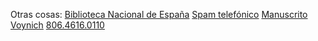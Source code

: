 <p>
    {{button-blue|1=actividad/actividad.html|2=Actividad}}
    {{button-blue|1=agenda.html|2=Agenda}}
    {{button-blue|1=aprender.html|2=Aprender}}
    {{button-blue|1=arte.html|2=Arte}}
    {{button-blue|1=astronomia/astronomia.html|2=Astronomía}}
    {{button-blue|1=audio.html|2=Audio}}
    {{button-blue|1=biblioteca.html|2=Biblioteca}}
    {{button-blue|1=carnaval.html|2=Carnaval}}
    {{button-blue|1=cine/cine.html|2=Cine}}
    {{button-blue|1=cocina/cocina.html|2=Cocina}}
    {{button-blue|1=comunismo/comunismo.html|2=Comunismo}}
    {{button-blue|1=deporte.html|2=Deporte}}
    {{button-blue|1=diccionarios/diccionarios.html|2=Diccionarios}}
    {{button-blue|1=el-puerto/el-puerto.html|2=El Puerto}}
    {{button-blue|1=favoritas.html|2=Favoritas}}
    {{button-blue|1=feminismo/feminismo.html|2=Feminismo}}
    {{button-blue|1=fotografia/fotografia.html|2=Fotografía}}
    <!--{{button-grey|1=Frases}}-->
    {{button-blue|1=futuro/futuro.html|2=Futuro}}
    {{button-blue|1=hemeroteca/hemeroteca.html|2=Hemeroteca}}
    {{button-blue|1=historia/historia.html|2=Historia}}
    {{button-blue|1=idiomas/idiomas.html|2=Idiomas}}
    <!--{{button-grey|1=Informática}}-->
    {{button-blue|1=latinajos.html|2=Latinajos}}
    {{button-blue|1=wikis/locapedias.html|2=Locapedias}}
    <!--{{button-grey|1=Mecánica}}-->
    {{button-blue|1=historia/memoria-historica.html|2=Memoria Histórica}}
    {{button-blue|1=meteorologia.html|2=Meteorología}}
    {{button-blue|1=micronaciones/micronaciones.html|2=Micronaciones}}
    {{button-blue|1=mirrors.html|2=Mirrors}}
    {{button-blue|1=musica.html|2=Música}}
    {{button-blue|1=naturaleza.html|2=Naturaleza}}
    {{button-blue|1=nostalgia.html|2=Nostalgia}}
    {{button-blue|1=oposiciones/oposiciones.html|2=Oposiciones}}
    {{button-blue|1=poesia/poesia.html|2=Poesía}}
    {{button-blue|1=preservacion/preservacion-digital.html|2=Preservación digital}}
    {{button-blue|1=publicaciones/publicaciones.html|2=Publicaciones}}
    {{button-blue|1=snail-mail.html|2=Snail mail}}
    {{button-blue|1=software.html|2=Software}}
    {{button-blue|1=tareas.html|2=Tareas}}
    <!--{{button-blue|1=preservacion/conocimiento-humano.html|2=Todo el conocimiento humano}}-->
    {{button-blue|1=trucos.html|2=Trucos}}
    {{button-blue|1=viajes/viajes.html|2=Viajes}}
    {{button-blue|1=videoteca/videoteca.html|2=Videoteca}}
    {{button-blue|1=wikis/wikis.html|2=Wikis}}
    {{button-blue|1=explorar.html|2=Explorar}}
    {{button-blue|1=sitemap.html|2=Sitemap}}
</p>

Otras cosas: [[bne|Biblioteca Nacional de España]]{{o}} [[spam telefonico|Spam telefónico]]{{o}} [[voynich|Manuscrito Voynich]]{{o}} [[806.4616.0110]]
